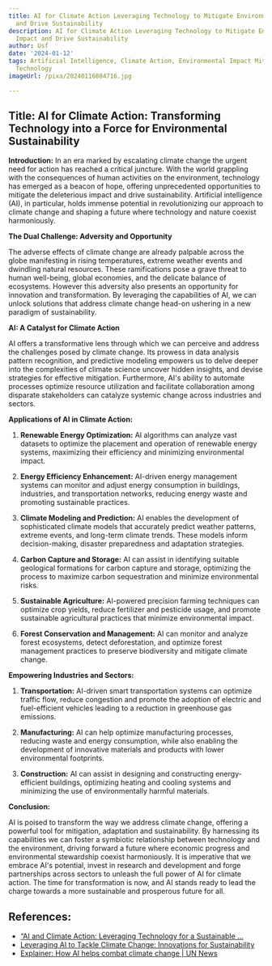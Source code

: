 ```yaml
---
title: AI for Climate Action Leveraging Technology to Mitigate Environmental Impact
  and Drive Sustainability
description: AI for Climate Action Leveraging Technology to Mitigate Environmental
  Impact and Drive Sustainability
author: Usf
date: '2024-01-12'
tags: Artificial Intelligence, Climate Action, Environmental Impact Mitigation, Sustainability,
  Technology
imageUrl: /pixa/20240116084716.jpg

---
```

## Title: AI for Climate Action: Transforming  Technology into a Force for Environmental Sustainability

**Introduction:**
In an era marked by escalating climate change the urgent need for action has reached a critical juncture. With  the world grappling with the consequences of human activities on the  environment, technology has emerged as a beacon of hope,  offering unprecedented  opportunities to mitigate  the deleterious impact and drive  sustainability. Artificial intelligence (AI), in particular,  holds immense potential in revolutionizing our approach to  climate change and shaping a future where technology and nature  coexist harmoniously.

**The Dual Challenge: Adversity and Opportunity**

The  adverse  effects of  climate change  are already palpable across the globe manifesting in rising temperatures, extreme weather events and dwindling natural resources. These ramifications pose a grave threat  to human well-being, global economies, and the delicate balance of ecosystems. However this adversity also presents an opportunity for innovation and transformation. By leveraging the capabilities of AI, we can unlock solutions that address  climate change head-on ushering in a  new paradigm of sustainability.

**AI: A Catalyst for Climate Action**

AI offers a transformative lens through which we can perceive and address the challenges posed by climate change. Its prowess in  data analysis pattern recognition,  and predictive  modeling  empowers us to delve deeper into  the complexities  of climate science uncover hidden  insights, and devise  strategies for effective mitigation. Furthermore, AI's ability to automate processes optimize resource utilization  and facilitate collaboration  among disparate stakeholders can catalyze systemic change across industries and sectors.

**Applications  of AI in  Climate Action:**

1. **Renewable  Energy Optimization:** AI algorithms can analyze vast datasets to  optimize the placement and operation of renewable energy systems, maximizing their efficiency and minimizing environmental impact.

2. **Energy Efficiency  Enhancement:** AI-driven energy management systems can monitor and adjust energy consumption in buildings, industries, and transportation networks, reducing energy waste  and promoting sustainable practices.

3. **Climate Modeling and Prediction:** AI enables the development of sophisticated climate models that accurately predict weather patterns, extreme events, and long-term climate trends. These models inform  decision-making, disaster preparedness and adaptation strategies.

4. **Carbon Capture and Storage:** AI can assist in identifying suitable geological formations for carbon capture and storage, optimizing the process to maximize carbon sequestration and minimize environmental risks.

5.  **Sustainable Agriculture:** AI-powered precision farming techniques can optimize crop yields, reduce fertilizer and pesticide usage, and promote  sustainable agricultural practices that minimize environmental impact.

6. **Forest Conservation and Management:** AI can monitor and analyze forest ecosystems, detect deforestation, and optimize forest management practices to preserve biodiversity  and mitigate climate change.

**Empowering Industries  and Sectors:**

1. **Transportation:** AI-driven smart  transportation systems  can optimize traffic flow, reduce congestion and promote the adoption of electric  and fuel-efficient vehicles leading to a reduction in greenhouse gas  emissions.

2. **Manufacturing:** AI  can help optimize manufacturing processes, reducing waste and  energy consumption, while also enabling the development of innovative materials and products with lower environmental footprints.

3. **Construction:**  AI can assist in designing and constructing energy-efficient buildings, optimizing  heating  and cooling systems and minimizing  the use of environmentally harmful materials.

**Conclusion:**

AI is poised to transform the way we address  climate change,  offering a powerful tool for mitigation, adaptation and sustainability. By harnessing its capabilities  we can foster a symbiotic relationship between technology and the environment, driving forward a future  where economic progress and environmental stewardship coexist harmoniously.  It is imperative that we embrace AI's potential, invest in research and development and forge partnerships across sectors  to  unleash the full power of AI for climate action. The time for transformation  is now, and AI stands ready to lead the charge  towards a more sustainable and prosperous future for  all.

## References:
- [“AI and Climate Action: Leveraging Technology for a Sustainable ...](https://richardmunang.medium.com/ai-and-climate-action-leveraging-technology-for-a-sustainable-future-in-africa-c8367f7dad00?source=rss-------1)
- [Leveraging AI to Tackle Climate Change: Innovations for Sustainability](https://www.tractiontechnology.com/blog/ai-and-climate-change-pioneering-technologies-for-a-sustainable-future)
- [Explainer: How AI helps combat climate change | UN News](https://news.un.org/en/story/2023/11/1143187)
